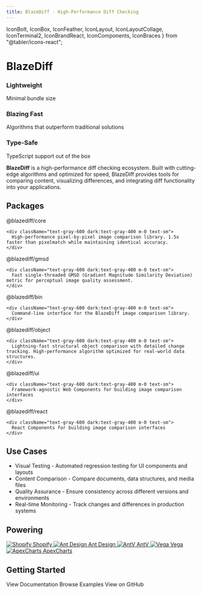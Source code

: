 ```yaml
---
title: BlazeDiff - High-Performance Diff Checking
---
```


  IconBolt,
  IconBox,
  IconFeather,
  IconLayout,
  IconLayoutCollage,
  IconTerminal2,
  IconBrandReact,
  IconComponents,
  IconBraces
} from "@tabler/icons-react";

<h1 className="text-5xl font-bold mt-8 mb-16 text-center">BlazeDiff</h1>

<div className="grid grid-cols-3 gap-8 mt-8 mb-12">
  <div className="flex flex-col items-center text-center">
    <IconFeather size={42} className='mb-3' />
    <h3 className="font-bold mb-2">Lightweight</h3>
    <div className="text-sm text-gray-600 dark:text-gray-400">
      Minimal bundle size
    </div>
  </div>

<div className="flex flex-col items-center text-center">
  <IconBolt size={42} className="mb-3" />
  <h3 className="font-bold mb-2">Blazing Fast</h3>
  <div className="text-sm text-gray-600 dark:text-gray-400">
    Algorithms that outperform traditional solutions
  </div>
</div>

  <div className="flex flex-col items-center text-center">
    <IconBox size={42} className='mb-3' />
    <h3 className="font-bold mb-2">Type-Safe</h3>
    <div className="text-sm text-gray-600 dark:text-gray-400">
      TypeScript support out of the box
    </div>
  </div>
</div>

**BlazeDiff** is a high-performance diff checking ecosystem. Built with cutting-edge algorithms and optimized for speed, BlazeDiff provides tools for comparing content, visualizing differences, and integrating diff functionality into your applications.

## Packages

<div className="flex flex-col gap-4 mt-4">

  <div>
    <Link href="/docs/core" className="flex items-center font-semibold gap-2 text-blue-500 dark:text-blue-400">
      <IconLayout size={20} className='flex-shrink-0' />
      <span>@blazediff/core</span>
    </Link>

    <div className="text-gray-600 dark:text-gray-400 m-0 text-sm">
      High-performance pixel-by-pixel image comparison library. 1.5x faster than pixelmatch while maintaining identical accuracy.
    </div>
  </div>

  <div>
    <Link href="/docs/gmsd" className="flex items-center font-semibold gap-2 text-blue-500 dark:text-blue-400">
      <IconLayoutCollage size={20} className='flex-shrink-0' />
      <span>@blazediff/gmsd</span>
    </Link>

    <div className="text-gray-600 dark:text-gray-400 m-0 text-sm">
      Fast single-threaded GMSD (Gradient Magnitude Similarity Deviation) metric for perceptual image quality assessment.
    </div>
  </div>

  <div>
    <Link href="/docs/binary" className="flex items-center font-semibold gap-2 text-blue-500 dark:text-blue-400">
      <IconTerminal2 size={20} className='flex-shrink-0' />
      <span>@blazediff/bin</span>
    </Link>

    <div className="text-gray-600 dark:text-gray-400 m-0 text-sm">
      Command-line interface for the BlazeDiff image comparison library.
    </div>
  </div>

  <div>
    <Link href="/docs/object" className="flex items-center font-semibold gap-2 text-blue-500 dark:text-blue-400">
      <IconBraces size={20} className='flex-shrink-0' />
      <span>@blazediff/object</span>
    </Link>

    <div className="text-gray-600 dark:text-gray-400 m-0 text-sm">
      Lightning-fast structural object comparison with detailed change tracking. High-performance algorithm optimized for real-world data structures.
    </div>
  </div>

  <div>
    <Link href="/docs/ui" className="flex items-center font-semibold gap-2 text-blue-500 dark:text-blue-400">
      <IconComponents size={20} className='flex-shrink-0' />
      <span>@blazediff/ui</span>
    </Link>

    <div className="text-gray-600 dark:text-gray-400 m-0 text-sm">
      Framework-agnostic Web Components for building image comparison interfaces
    </div>
  </div>

  <div>
    <Link href="/docs/react" className="flex items-center font-semibold gap-2 text-blue-500 dark:text-blue-400">
      <IconBrandReact size={20} className='flex-shrink-0' />
      <span>@blazediff/react</span>
    </Link>

    <div className="text-gray-600 dark:text-gray-400 m-0 text-sm">
      React Components for building image comparison interfaces
    </div>
  </div>
</div>

## Use Cases

- Visual Testing - Automated regression testing for UI components and layouts
- Content Comparison - Compare documents, data structures, and media files
- Quality Assurance - Ensure consistency across different versions and environments
- Real-time Monitoring - Track changes and differences in production systems


## Powering

<div className="flex flex-wrap items-center justify-center gap-8 my-8">
  <a href="https://github.com/Shopify/react-native-skia" target="_blank" rel="noopener noreferrer" className="flex flex-col items-center gap-2">
    <img src="/shopify-logo.png" alt="Shopify" className="h-12" />
    <span className="text-sm text-gray-600 dark:text-gray-400">Shopify</span>
  </a>
  <a href="https://github.com/ant-design/ant-design" target="_blank" rel="noopener noreferrer" className="flex flex-col items-center gap-2">
    <img src="/antdesign-logo.png" alt="Ant Design" className="h-12" />
    <span className="text-sm text-gray-600 dark:text-gray-400">Ant Design</span>
  </a>
  <a href="https://github.com/antvis/antv" target="_blank" rel="noopener noreferrer" className="flex flex-col items-center gap-2">
    <img src="/antv-logo.png" alt="AntV" className="h-12" />
    <span className="text-sm text-gray-600 dark:text-gray-400">AntV</span>
  </a>
  <a href="https://github.com/vega/vega" target="_blank" rel="noopener noreferrer" className="flex flex-col items-center gap-2">
    <img src="/vega-logo.png" alt="Vega" className="h-12" />
    <span className="text-sm text-gray-600 dark:text-gray-400">Vega</span>
  </a>
  <a href="https://github.com/apexcharts/apexcharts.js" target="_blank" rel="noopener noreferrer" className="flex flex-col items-center gap-2">
    <img src="/apexcharts-logo.png" alt="ApexCharts" className="h-12" />
    <span className="text-sm text-gray-600 dark:text-gray-400">ApexCharts</span>
  </a>
</div>

## Getting Started

<div className="flex flex-col md:flex-row gap-4 mt-4">

  <Link href="/docs/core" className="text-blue-500 dark:text-blue-400">View Documentation</Link>
  <Link href="/examples/image-comparison" className="text-blue-500 dark:text-blue-400">Browse Examples</Link>
  <Link href="https://github.com/teimurjan/blazediff" className="text-blue-500 dark:text-blue-400">View on GitHub</Link>

</div>
